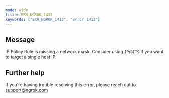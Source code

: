 ```yaml
---
mode: wide
title: ERR_NGROK_1413
keywords: ["ERR_NGROK_1413", "error 1413"]
---
```


## Message

IP Policy Rule is missing a network mask. Consider using `IP`/`BITS` if you want to target a single host IP.

## Further help

If you're having trouble resolving this error, please reach out to [support@ngrok.com](mailto:support@ngrok.com?subject=Help%20with%20ERR_NGROK_1413)
